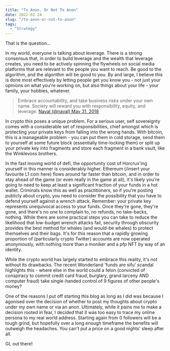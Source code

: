 ```yaml
---
title: "To Anon, Or Not To Anon"
date: 2022-02-24
slug: "/to-anon-or-not-to-anon"
tags:
  - "Strategy"
---
```


That is the question...

In my world, everyone is talking about leverage. There is a strong consensus that, in order to build leverage and the wealth that leverage creates, you need to be actively spinning the flywheels on social media platforms that are relevant to the people you want to reach. Be good to the algorithm, and the algorithm will be good to you. By and large, I believe this is done most effectively by letting people get you know you - not just your opinions on what you're working on, but also things about your life - your family, your hobbies, whatever.

> Embrace accountability, and take business risks under your own name. Society will reward you with responsibility, equity, and leverage. [Naval (@naval) May 31, 2018](https://twitter.com/naval/status/1002105243767787520)

In crypto this poses a unique problem. For a serious user, self sovereignty comes with a considerable set of responsibilities, chief amongst which is protecting your private keys from falling into the wrong hands. With bitcoin, this is a manageable problem - you can put them in cold storage, send them to yourself at some future block (essentially time-locking them) or split up your private key into fragments and store each fragment in a bank vault, like the Winklevoss brothers.

In the fast moving world of defi, the opportunity cost of Horcrux'ing yourself in this manner is considerably higher. Ethereum (/insert your favourite L1 coin here) flows around far faster than bitcoin, and in order to stay ahead of the game (or even really in the game at all), it's likely you're going to need to keep at least a significant fraction of your funds in a hot wallet. Criminals know this as well as practitioners, so if you're posting publicly about crypto, you need to consider the possibility that you have to defend yourself against a wrench attack. Remember: your private key represents unequivocal access to your funds. Once they're gone, they're gone, and there's no one to complain to, no refunds, no take-backs, nothing. While there are some practical steps you can take to reduce the likelihood that low-budget wrench attacks fail, security through obscurity provides the best method for whales (and would-be whales) to protect themselves and their bags. It's for this reason that a rapidly growing proportion of (particularly crypto Twitter) accounts are now operated anonymously, with nothing more than a moniker and a pfp NFT by way of an identity.

While the crypto world has largely started to embrace this reality, it's not without its drawbacks. The recent Wonderland 'funds are sifu' scandal highlights this - where else in the world could a felon (convicted of conspiracy to commit credit card fraud, burglary, grand larceny AND computer fraud) take single-handed control of 9 figures of other people's money?

One of the reasons I put off starting this blog as long as I did was because I agonised over the decision of whether to post my thoughts about crypto under my own name or via an anon. Ultimately, while it pains me to make a decision rooted in fear, I decided that it was too easy to trace my online persona to my real world address. Starting again from 0 followers will be a tough grind, but hopefully over a long enough timeframe the benefits will outweigh the headaches. You can't put a price on a good nights' sleep after all.

GL out there!